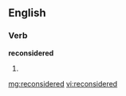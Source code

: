 ==English==

===Verb===
'''reconsidered'''

# {{past of|reconsider}}

[[mg:reconsidered]]
[[vi:reconsidered]]